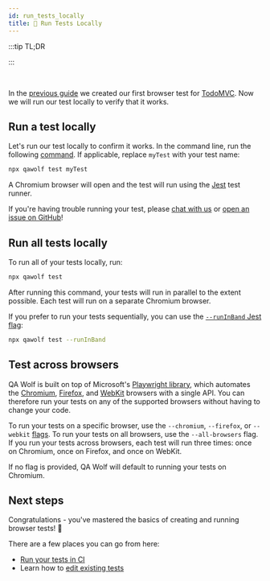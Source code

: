 ```yaml
---
id: run_tests_locally
title: 🏃 Run Tests Locally
---
```



:::tip TL;DR

<BrowserCodeBlock />

:::

<br />

In the [previous guide](create_a_test) we created our first browser test for [TodoMVC](http://todomvc.com/examples/react). Now we will run our test locally to verify that it works.

## Run a test locally

Let's run our test locally to confirm it works. In the command line, run the following [command](api/cli#npx-qawolf-test-name). If applicable, replace `myTest` with your test name:

```bash
npx qawolf test myTest
```

A Chromium browser will open and the test will run using the [Jest](https://jestjs.io) test runner.

If you're having trouble running your test, please [chat with us](https://gitter.im/qawolf/community) or [open an issue on GitHub](https://github.com/qawolf/qawolf/issues/new)!

## Run all tests locally

To run all of your tests locally, run:

```bash
npx qawolf test
```

After running this command, your tests will run in parallel to the extent possible. Each test will run on a separate Chromium browser.

If you prefer to run your tests sequentially, you can use the [`--runInBand` Jest flag](https://jestjs.io/docs/en/cli#--runinband):

```bash
npx qawolf test --runInBand
```

## Test across browsers

QA Wolf is built on top of Microsoft's [Playwright library](https://github.com/microsoft/playwright), which automates the [Chromium](https://www.chromium.org/Home), [Firefox](https://www.mozilla.org/en-US/firefox/new), and [WebKit](https://webkit.org) browsers with a single API. You can therefore run your tests on any of the supported browsers without having to change your code.

To run your tests on a specific browser, use the `--chromium`, `--firefox`, or `--webkit` [flags](api/cli#npx-qawolf-test-name). To run your tests on all browsers, use the `--all-browsers` flag. If you run your tests across browsers, each test will run three times: once on Chromium, once on Firefox, and once on WebKit.

If no flag is provided, QA Wolf will default to running your tests on Chromium.

<BrowserCombinedCodeBlock />

## Next steps

Congratulations - you've mastered the basics of creating and running browser tests! 🎉

There are a few places you can go from here:

- [Run your tests in CI](run_tests_in_ci)
- Learn how to [edit existing tests](edit_a_test)
